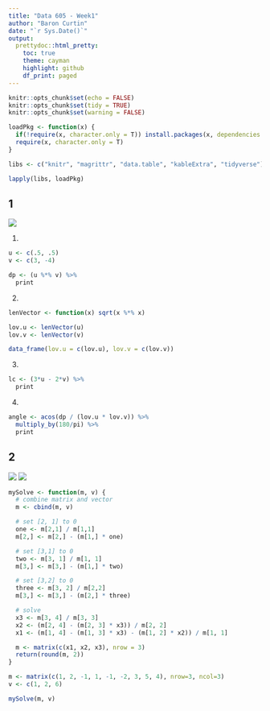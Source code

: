 ```yaml
---
title: "Data 605 - Week1"
author: "Baron Curtin"
date: "`r Sys.Date()`"
output:
  prettydoc::html_pretty:
    toc: true
    theme: cayman
    highlight: github
    df_print: paged
---
```


```r
knitr::opts_chunk$set(echo = FALSE)
knitr::opts_chunk$set(tidy = TRUE)
knitr::opts_chunk$set(warning = FALSE)

loadPkg <- function(x) {
  if(!require(x, character.only = T)) install.packages(x, dependencies = T, repos = "http://cran.us.r-project.org")
  require(x, character.only = T)
}

libs <- c("knitr", "magrittr", "data.table", "kableExtra", "tidyverse")

lapply(libs, loadPkg)
```



## 1
![](./pics/1.png)

1)
```r
u <- c(.5, .5)
v <- c(3, -4)

dp <- (u %*% v) %>%
  print
```

2)
```r
lenVector <- function(x) sqrt(x %*% x)

lov.u <- lenVector(u)
lov.v <- lenVector(v)

data_frame(lov.u = c(lov.u), lov.v = c(lov.v))
```

3)
```r
lc <- (3*u - 2*v) %>%
  print
```

4)
```r
angle <- acos(dp / (lov.u * lov.v)) %>%
  multiply_by(180/pi) %>%
  print
```


## 2
![](./pics/2a.png)
![](./pics/2b.png)


```r
mySolve <- function(m, v) {
  # combine matrix and vector
  m <- cbind(m, v)

  # set [2, 1] to 0
  one <- m[2,1] / m[1,1]
  m[2,] <- m[2,] - (m[1,] * one)

  # set [3,1] to 0
  two <- m[3, 1] / m[1, 1]
  m[3,] <- m[3,] - (m[1,] * two)

  # set [3,2] to 0
  three <- m[3, 2] / m[2,2]
  m[3,] <- m[3,] - (m[2,] * three)

  # solve
  x3 <- m[3, 4] / m[3, 3]
  x2 <- (m[2, 4] - (m[2, 3] * x3)) / m[2, 2]
  x1 <- (m[1, 4] - (m[1, 3] * x3) - (m[1, 2] * x2)) / m[1, 1]

  m <- matrix(c(x1, x2, x3), nrow = 3)
  return(round(m, 2))
}
```

```r
m <- matrix(c(1, 2, -1, 1, -1, -2, 3, 5, 4), nrow=3, ncol=3)
v <- c(1, 2, 6)

mySolve(m, v)
```


